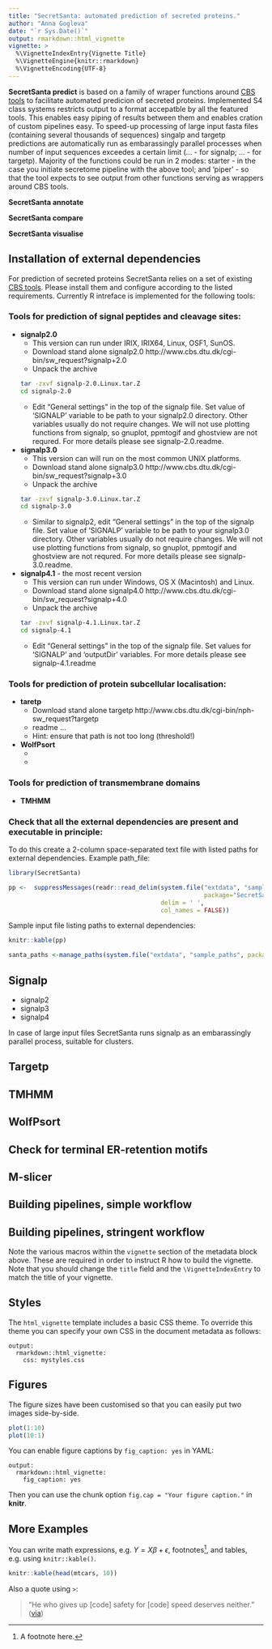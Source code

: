 ```yaml
---
title: "SecretSanta: automated prediction of secreted proteins."
author: "Anna Gogleva"
date: "`r Sys.Date()`"
output: rmarkdown::html_vignette
vignette: >
  %\VignetteIndexEntry{Vignette Title}
  %\VignetteEngine{knitr::rmarkdown}
  %\VignetteEncoding{UTF-8}
---
```


**SecretSanta predict** is based on a family of wraper functions around [CBS tools](http://www.cbs.dtu.dk/services/) to facilitate automated predicion of secreted proteins. Implemented S4 class systems restricts output to a format accepatble by all the featured tools. This enables easy piping of results between them and enables cration of custom pipelines easy. To speed-up processing of large input fasta files (containing several thousands of sequences) singalp and targetp predictions are automatically run as embarassingly parallel processes when number of input sequences exceedes a certain limit (... - for signalp; ... - for targetp).
Majority of the functions could be run in 2 modes: starter - in the case you initiate secretome pipeline with the above tool; and 'piper' - so that the tool expects to see output from other functions serving as wrappers around CBS tools.

**SecretSanta annotate**

**SecretSanta compare**

**SecretSanta visualise**

## Installation of external dependencies

For prediction of secreted proteins SecretSanta relies on a set of existing [CBS tools](http://www.cbs.dtu.dk/services/). Please install them and configure according to the listed requirements. Currently R intreface is implemented for the following tools:

### Tools for prediction of signal peptides and cleavage sites:
- **signalp2.0** 
    + This version can run under IRIX, IRIX64, Linux, OSF1, SunOS.
    + Download stand alone signalp2.0 http://www.cbs.dtu.dk/cgi-bin/sw_request?signalp+2.0
    + Unpack the archive
    ```sh
    tar -zxvf signalp-2.0.Linux.tar.Z
    cd signalp-2.0
    ```
    + Edit "General settings" in the top of the signalp file. Set value of 'SIGNALP' variable to be path to your signalp2.0 directory. Other variables usually do not require changes. We will not use plotting functions from signalp, so gnuplot, ppmtogif and ghostview are not requred. For more details please see signalp-2.0.readme. 

- **signalp3.0** 
    + This version can will run on the most common UNIX platforms.
    + Download stand alone signalp3.0 http://www.cbs.dtu.dk/cgi-bin/sw_request?signalp+3.0
    + Unpack the archive
    ```sh
    tar -zxvf signalp-3.0.Linux.tar.Z
    cd signalp-3.0
    ```
    + Similar to signalp2, edit "General settings" in the top of the signalp file. Set value of 'SIGNALP' variable to be path to your signalp3.0 directory. Other variables usually do not require changes. We will not use plotting functions from signalp, so gnuplot, ppmtogif and ghostview are not requred. For more details please see signalp-3.0.readme.
    
 
- **signalp4.1** - the most recent version
    + This version can run under Windows, OS X (Macintosh) and Linux.
    + Download stand alone signalp4.0 http://www.cbs.dtu.dk/cgi-bin/sw_request?signalp+4.0
    + Unpack the archive
    ```sh
    tar -zxvf signalp-4.1.Linux.tar.Z
    cd signalp-4.1
    ```
    + Edit "General settings" in the top of the signalp file. Set values for 'SIGNALP' and 'outputDir' variables.
    For more details please see signalp-4.1.readme



### Tools for prediction of protein subcellular localisation:    
    
- **taretp**
    + Download stand alone targetp http://www.cbs.dtu.dk/cgi-bin/nph-sw_request?targetp
    + readme ...
    + Hint: ensure that path is not too long (threshold!)
    
- **WolfPsort**
    +
    +

### Tools for prediction of transmembrane domains
- **TMHMM**

### Check that all the external dependencies are present and executable in principle:
To do this create a 2-column space-separated text file with listed paths for external dependencies. 
Example path_file:

```r
library(SecretSanta)
```

```r
pp <-  suppressMessages(readr::read_delim(system.file("extdata", "sample_paths",
                                                      package="SecretSanta"),
                                          delim = ' ',
                                          col_names = FALSE))
```

Sample input file listing paths to external dependencies:
```r
knitr::kable(pp)
```


```r
santa_paths <-manage_paths(system.file("extdata", "sample_paths", package="SecretSanta"))
```


## Signalp

- signalp2
- signalp3
- signalp4

In case of large input files SecretSanta runs signalp as an embarassingly parallel process, suitable for clusters.

## Targetp

## TMHMM

## WolfPsort

## Check for terminal ER-retention motifs

## M-slicer

## Building pipelines, simple workflow

## Building pipelines, stringent workflow





Note the various macros within the `vignette` section of the metadata block above. These are required in order to instruct R how to build the vignette. Note that you should change the `title` field and the `\VignetteIndexEntry` to match the title of your vignette.

## Styles

The `html_vignette` template includes a basic CSS theme. To override this theme you can specify your own CSS in the document metadata as follows:

    output: 
      rmarkdown::html_vignette:
        css: mystyles.css

## Figures

The figure sizes have been customised so that you can easily put two images side-by-side. 

```r
plot(1:10)
plot(10:1)
```

You can enable figure captions by `fig_caption: yes` in YAML:

    output:
      rmarkdown::html_vignette:
        fig_caption: yes

Then you can use the chunk option `fig.cap = "Your figure caption."` in **knitr**.

## More Examples

You can write math expressions, e.g. $Y = X\beta + \epsilon$, footnotes^[A footnote here.], and tables, e.g. using `knitr::kable()`.

```r
knitr::kable(head(mtcars, 10))
```

Also a quote using `>`:

> "He who gives up [code] safety for [code] speed deserves neither."
([via](https://twitter.com/hadleywickham/status/504368538874703872))
